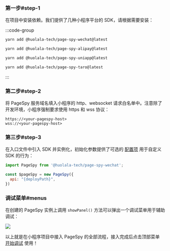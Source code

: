 

### 第一步#step-1

在项目中安装依赖。我们提供了几种小程序平台的 SDK，请根据需要安装：

:::code-group

```bash wechat
yarn add @huolala-tech/page-spy-wechat@latest
```

```bash alipay
yarn add @huolala-tech/page-spy-alipay@latest
```

```bash uniapp
yarn add @huolala-tech/page-spy-uniapp@latest
```

```bash taro
yarn add @huolala-tech/page-spy-taro@latest
```

:::

### 第二步#step-2

将 PageSpy 服务域名填入小程序的 http、websocket 请求白名单中。注意除了开发环境，小程序强制要求使用 https 和 wss 协议：

```
https://<your-pagespy-host>
wss://<your-pagespy-host>
```

### 第三步#step-3

在入口文件中引入 SDK 并实例化，初始化参数提供了可选的 [配置项]({VITE_SDK_WECHAT_REPO}) 用于自定义 SDK 的行为：

```js
import PageSpy from '@huolala-tech/page-spy-wechat';

const $pageSpy = new PageSpy({
  api: "{deployPath}",
})
```

### 调试菜单#menus

在创建的 PageSpy 实例上调用 `showPanel()` 方法可以弹出一个调试菜单用于辅助调试：

<a href={mpPanelImg} target="_blank">
  <img src={mpPanelImg} style={{ maxWidth: 320 }} />
</a>

以上就是在小程序项目中接入 PageSpy 的全部流程，接入完成后点击顶部菜单 <Tooltip title="菜单默认隐藏，部署后可见" color="purple"><a href="javascript:void(0)">开始调试</a></Tooltip> 使用！
